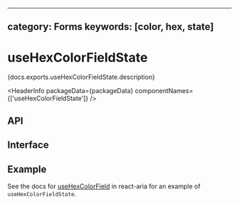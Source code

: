 <!-- Copyright 2020 Adobe. All rights reserved.
This file is licensed to you under the Apache License, Version 2.0 (the "License");
you may not use this file except in compliance with the License. You may obtain a copy
of the License at http://www.apache.org/licenses/LICENSE-2.0
Unless required by applicable law or agreed to in writing, software distributed under
the License is distributed on an "AS IS" BASIS, WITHOUT WARRANTIES OR REPRESENTATIONS
OF ANY KIND, either express or implied. See the License for the specific language
governing permissions and limitations under the License. -->



---
category: Forms
keywords: [color, hex, state]
---

# useHexColorFieldState

<p>{docs.exports.useHexColorFieldState.description}</p>

<HeaderInfo
  packageData={packageData}
  componentNames={['useHexColorFieldState']} />

## API

<FunctionAPI function={docs.exports.useHexColorFieldState} links={docs.links} />

## Interface

<ClassAPI links={docs.links} class={docs.links[docs.exports.useHexColorFieldState.return.id]} />

## Example

See the docs for [useHexColorField](/react-aria/useHexColorField.html) in react-aria for an example of `useHexColorFieldState`.
